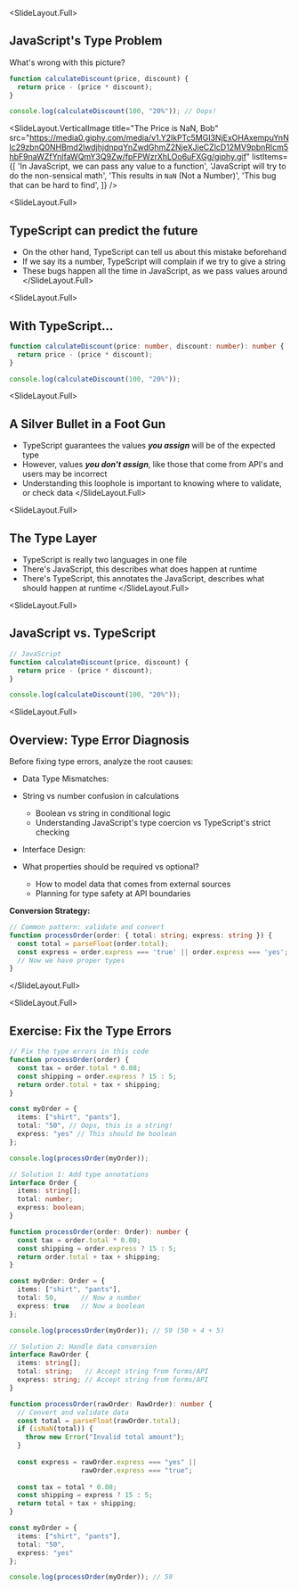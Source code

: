 
<SlideLayout.Full>
## JavaScript's Type Problem

<FlexBox alignItems="center" justifyContent="center" flexDirection="column">

What's wrong with this picture?

```javascript
function calculateDiscount(price, discount) {
  return price - (price * discount);
}

console.log(calculateDiscount(100, "20%")); // Oops!
```
</FlexBox>
</SlideLayout.Full>

<SlideLayout.VerticalImage
  title="The Price is NaN, Bob"
  src="https://media0.giphy.com/media/v1.Y2lkPTc5MGI3NjExOHAxempuYnNlc29zbnQ0NHBmd2lwdjhjdnpqYnZwdGhmZ2NjeXJieCZlcD12MV9pbnRlcm5hbF9naWZfYnlfaWQmY3Q9Zw/fpFPWzrXhLOo6uFXGg/giphy.gif"
  listItems={[
    'In JavaScript, we can pass any value to a function',
    'JavaScript will try to do the non-sensical math',
    'This results in `NaN` (Not a Number)',
    'This bug that can be hard to find',
  ]}
/>

<SlideLayout.Full>
## TypeScript can predict the future

- On the other hand, TypeScript can tell us about this mistake beforehand
- If we say its a number, TypeScript will complain if we try to give a string
- These bugs happen all the time in JavaScript, as we pass values around
</SlideLayout.Full>

<SlideLayout.Full>
## With TypeScript...
<CodeDisplay >
  <File name="example.typescript">
    
```typescript
function calculateDiscount(price: number, discount: number): number {
  return price - (price * discount);
}

console.log(calculateDiscount(100, "20%"));
```
    
  </File>
</CodeDisplay>
</SlideLayout.Full>

<SlideLayout.Full>
## A Silver Bullet in a Foot Gun

- TypeScript guarantees the values ***you assign*** will be of the expected type
- However, values ***you don't assign***, like those that come from API's and users may be incorrect
- Understanding this loophole is important to knowing where to validate, or check data
</SlideLayout.Full>

<SlideLayout.Full>
## The Type Layer
- TypeScript is really two languages in one file
- There's JavaScript, this describes what does happen at runtime
- There's TypeScript, this annotates the JavaScript, describes what should happen at runtime
</SlideLayout.Full>

<SlideLayout.Full>
## JavaScript vs. TypeScript
<CodeDisplay >
  <File name="example.typescript">
    
```typescript
// JavaScript
function calculateDiscount(price, discount) {
  return price - (price * discount);
}

console.log(calculateDiscount(100, "20%"));
```
    
  </File>
</CodeDisplay>
</SlideLayout.Full>

<SlideLayout.Full>
## Overview: Type Error Diagnosis

Before fixing type errors, analyze the root causes:

- Data Type Mismatches:
- String vs number confusion in calculations
  - Boolean vs string in conditional logic
  - Understanding JavaScript's type coercion vs TypeScript's strict checking

- Interface Design:
- What properties should be required vs optional?
  - How to model data that comes from external sources
  - Planning for type safety at API boundaries

**Conversion Strategy:**
```typescript
// Common pattern: validate and convert
function processOrder(order: { total: string; express: string }) {
  const total = parseFloat(order.total);
  const express = order.express === 'true' || order.express === 'yes';
  // Now we have proper types
}
```

</SlideLayout.Full>

<SlideLayout.Full>
## Exercise: Fix the Type Errors
<CodeDisplay >
  <File name="example.typescript">
    
```typescript
// Fix the type errors in this code
function processOrder(order) {
  const tax = order.total * 0.08;
  const shipping = order.express ? 15 : 5;
  return order.total + tax + shipping;
}

const myOrder = {
  items: ["shirt", "pants"],
  total: "50", // Oops, this is a string!
  express: "yes" // This should be boolean
};

console.log(processOrder(myOrder));
```
    
    
```typescript
// Solution 1: Add type annotations
interface Order {
  items: string[];
  total: number;
  express: boolean;
}

function processOrder(order: Order): number {
  const tax = order.total * 0.08;
  const shipping = order.express ? 15 : 5;
  return order.total + tax + shipping;
}

const myOrder: Order = {
  items: ["shirt", "pants"],
  total: 50,      // Now a number
  express: true   // Now a boolean
};

console.log(processOrder(myOrder)); // 59 (50 + 4 + 5)
```
    
    
```typescript
// Solution 2: Handle data conversion
interface RawOrder {
  items: string[];
  total: string;   // Accept string from forms/API
  express: string; // Accept string from forms/API
}

function processOrder(rawOrder: RawOrder): number {
  // Convert and validate data
  const total = parseFloat(rawOrder.total);
  if (isNaN(total)) {
    throw new Error("Invalid total amount");
  }
  
  const express = rawOrder.express === "yes" || 
                  rawOrder.express === "true";
  
  const tax = total * 0.08;
  const shipping = express ? 15 : 5;
  return total + tax + shipping;
}

const myOrder = {
  items: ["shirt", "pants"],
  total: "50",
  express: "yes"
};

console.log(processOrder(myOrder)); // 59
```
    
  </File>
</CodeDisplay>
</SlideLayout.Full>